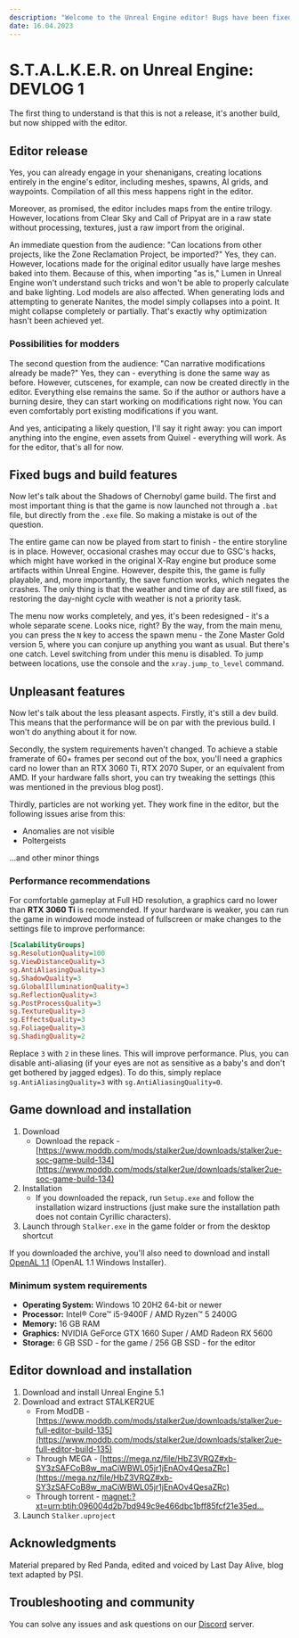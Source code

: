 ```yaml
---
description: "Welcome to the Unreal Engine editor! Bugs have been fixed, performance has been improved, and much more. Learn about the new details. Play, create, and enjoy the atmosphere of Chernobyl!"
date: 16.04.2023
---
```



# S.T.A.L.K.E.R. on Unreal Engine: DEVLOG 1

<Authors date="16.04.2023" by="by:">
  <Author name="Red Panda" />
  <Author name="Last Day Alive" link="https://www.youtube.com/channel/UCagShjMvwP2028fQUoykehw" />
  <Author name="PSI" link="https://github.com/psiget" />
</Authors>

<Youtube code="4BgjRTaBziI" />

The first thing to understand is that this is not a release, it's another build, but now shipped with the editor.

## Editor release

Yes, you can already engage in your shenanigans, creating locations entirely in the engine's editor, including meshes, spawns, AI grids, and waypoints. Compilation of all this mess happens right in the editor.

Moreover, as promised, the editor includes maps from the entire trilogy. However, locations from Clear Sky and Call of Pripyat are in a raw state without processing, textures, just a raw import from the original.

An immediate question from the audience: "Can locations from other projects, like the Zone Reclamation Project, be imported?" Yes, they can. However, locations made for the original editor usually have large meshes baked into them. Because of this, when importing "as is," Lumen in Unreal Engine won't understand such tricks and won't be able to properly calculate and bake lighting. Lod models are also affected. When generating lods and attempting to generate Nanites, the model simply collapses into a point. It might collapse completely or partially. That's exactly why optimization hasn't been achieved yet.

### Possibilities for modders

The second question from the audience: "Can narrative modifications already be made?" Yes, they can - everything is done the same way as before. However, cutscenes, for example, can now be created directly in the editor. Everything else remains the same. So if the author or authors have a burning desire, they can start working on modifications right now. You can even comfortably port existing modifications if you want.

And yes, anticipating a likely question, I'll say it right away: you can import anything into the engine, even assets from Quixel - everything will work. As for the editor, that's all for now.

## Fixed bugs and build features

Now let's talk about the Shadows of Chernobyl game build. The first and most important thing is that the game is now launched not through a `.bat` file, but directly from the `.exe` file. So making a mistake is out of the question.

The entire game can now be played from start to finish - the entire storyline is in place. However, occasional crashes may occur due to GSC's hacks, which might have worked in the original X-Ray engine but produce some artifacts within Unreal Engine. However, despite this, the game is fully playable, and, more importantly, the save function works, which negates the crashes. The only thing is that the weather and time of day are still fixed, as restoring the day-night cycle with weather is not a priority task.

The menu now works completely, and yes, it's been redesigned - it's a whole separate scene. Looks nice, right? By the way, from the main menu, you can press the `N` key to access the spawn menu - the Zone Master Gold version 5, where you can conjure up anything you want as usual. But there's one catch. Level switching from under this menu is disabled. To jump between locations, use the console and the `xray.jump_to_level` command.

## Unpleasant features

Now let's talk about the less pleasant aspects. Firstly, it's still a dev build. This means that the performance will be on par with the previous build. I won't do anything about it for now.

Secondly, the system requirements haven't changed. To achieve a stable framerate of 60+ frames per second out of the box, you'll need a graphics card no lower than an RTX 3060 Ti, RTX 2070 Super, or an equivalent from AMD. If your hardware falls short, you can try tweaking the settings (this was mentioned in the previous blog post).

Thirdly, particles are not working yet. They work fine in the editor, but the following issues arise from this:

- Anomalies are not visible
- Poltergeists

...and other minor things

### Performance recommendations

For comfortable gameplay at Full HD resolution, a graphics card no lower than **RTX 3060 Ti** is recommended. If your hardware is weaker, you can run the game in windowed mode instead of fullscreen or make changes to the settings file to improve performance:

```ini filename="{game}\Stalker\Saved\Config\Windows\GameUserSettings.ini" {5-7,10-12}
[ScalabilityGroups]
sg.ResolutionQuality=100
sg.ViewDistanceQuality=3
sg.AntiAliasingQuality=3
sg.ShadowQuality=3
sg.GlobalIlluminationQuality=3
sg.ReflectionQuality=3
sg.PostProcessQuality=3
sg.TextureQuality=3
sg.EffectsQuality=3
sg.FoliageQuality=3
sg.ShadingQuality=2
```

Replace `3` with `2` in these lines. This will improve performance. Plus, you can disable anti-aliasing (if your eyes are not as sensitive as a baby's and don't get bothered by jagged edges). To do this, simply replace `sg.AntiAliasingQuality=3` with `sg.AntiAliasingQuality=0`.

## Game download and installation

1. Download
    - Download the repack - [https://www.moddb.com/mods/stalker2ue/downloads/stalker2ue-soc-game-build-134](https://www.moddb.com/mods/stalker2ue/downloads/stalker2ue-soc-game-build-134)
2. Installation
    - If you downloaded the repack, run `Setup.exe` and follow the installation wizard instructions (just make sure the installation path does not contain Cyrillic characters).
3. Launch through `Stalker.exe` in the game folder or from the desktop shortcut

If you downloaded the archive, you'll also need to download and install [OpenAL 1.1](https://www.openal.org/downloads/) (OpenAL 1.1 Windows Installer).

### Minimum system requirements

- **Operating System:** Windows 10 20H2 64-bit or newer
- **Processor:** Intel® Core™ i5-9400F / AMD Ryzen™ 5 2400G
- **Memory:** 16 GB RAM
- **Graphics:** NVIDIA GeForce GTX 1660 Super / AMD Radeon RX 5600
- **Storage:** 6 GB SSD - for the game / 256 GB SSD - for the editor

## Editor download and installation

1. Download and install Unreal Engine 5.1
2. Download and extract STALKER2UE
    - From ModDB - [https://www.moddb.com/mods/stalker2ue/downloads/stalker2ue-full-editor-build-135](https://www.moddb.com/mods/stalker2ue/downloads/stalker2ue-full-editor-build-135)
    - Through MEGA - [https://mega.nz/file/HbZ3VRQZ#xb-SY3zSAFCoB8w_maCiWBWL05jr1jEnAOv4QesaZRc](https://mega.nz/file/HbZ3VRQZ#xb-SY3zSAFCoB8w_maCiWBWL05jr1jEnAOv4QesaZRc)
    - Through torrent - [magnet:?xt=urn:btih:096004d2b7bd949c9e466dbc1bff85fcf21e35ed...](magnet:?xt=urn:btih:096004d2b7bd949c9e466dbc1bff85fcf21e35ed&xt=urn:btmh:122065e12a0369637637a7a469d436169315ce638111f946677edb71273411931be7&dn=BuildEditorFull_135.7z&tr=udp%3a%2f%2ftracker.opentrackr.org%3a1337%2fannounce&tr=udp%3a%2f%2fopen.demonii.com%3a1337%2fannounce&tr=udp%3a%2f%2fopen.tracker.cl%3a1337%2fannounce&tr=udp%3a%2f%2fopentracker.i2p.rocks%3a6969%2fannounce&tr=https%3a%2f%2fopentracker.i2p.rocks%3a443%2fannounce&tr=udp%3a%2f%2ftracker.openbittorrent.com%3a6969%2fannounce&tr=http%3a%2f%2ftracker.openbittorrent.com%3a80%2fannounce&tr=udp%3a%2f%2f9.rarbg.com%3a2810%2fannounce&tr=udp%3a%2f%2fexodus.desync.com%3a6969%2fannounce&tr=udp%3a%2f%2fopen.stealth.si%3a80%2fannounce&tr=udp%3a%2f%2ftracker.torrent.eu.org%3a451%2fannounce&tr=udp%3a%2f%2ftracker.moeking.me%3a6969%2fannounce&tr=udp%3a%2f%2fexplodie.org%3a6969%2fannounce&tr=https%3a%2f%2ftracker.tamersunion.org%3a443%2fannounce&tr=udp%3a%2f%2ftracker1.bt.moack.co.kr%3a80%2fannounce&tr=udp%3a%2f%2ftracker.bitsearch.to%3a1337%2fannounce&tr=udp%3a%2f%2ftracker.altrosky.nl%3a6969%2fannounce&tr=udp%3a%2f%2ftracker-udp.gbitt.info%3a80%2fannounce&tr=udp%3a%2f%2fmovies.zsw.ca%3a6969%2fannounce&tr=https%3a%2f%2ftracker.gbitt.info%3a443%2fannounce&tr=http%3a%2f%2ftracker.gbitt.info%3a80%2fannounce&tr=udp%3a%2f%2ftracker.tiny-vps.com%3a6969%2fannounce)
3. Launch `Stalker.uproject`

## Acknowledgments

Material prepared by Red Panda, edited and voiced by Last Day Alive, blog text adapted by PSI.

## Troubleshooting and community

You can solve any issues and ask questions on our [Discord](https://discord.gg/red-projects-530968529311367178) server.
